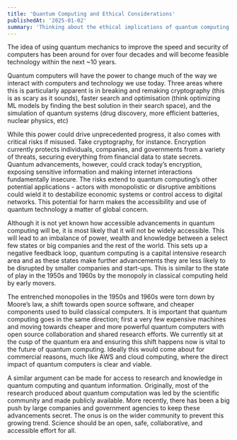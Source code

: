 ```yaml
---
title: 'Quantum Computing and Ethical Considerations'
publishedAt: '2025-01-02'
summary: 'Thinking about the ethical implications of quantum computing and how best to ensure that the technology is used for the greater good.'
---
```


The idea of using quantum mechanics to improve the speed and security of computers has been around for over four decades and will become feasible technology within the next ~10 years.

Quantum computers will have the power to change much of the way we interact with computers and technology we use today. Three areas where this is particularly apparent is in breaking and remaking cryptography (this is as scary as it sounds), faster search and optimisation (think optimizing ML models by finding the best solution in their search space), and the simulation of quantum systems (drug discovery, more efficient batteries, nuclear physics, etc)

While this power could drive unprecedented progress, it also comes with critical risks if misused. Take cryptography, for instance. Encryption currently protects individuals, companies, and governments from a variety of threats, securing everything from financial data to state secrets. Quantum advancements, however, could crack today’s encryption, exposing sensitive information and making internet interactions fundamentally insecure. The risks extend to quantum computing’s other potential applications - actors with monopolistic or disruptive ambitions could wield it to destabilize economic systems or control access to digital networks. This potential for harm makes the accessibility and use of quantum technology a matter of global concern.

Although it is not yet known how accessible advancements in quantum computing will be, it is most likely that it will not be widely accessible. This will lead to an imbalance of power, wealth and knowledge between a select few states or big companies and the rest of the world. This sets up a negative feedback loop, quantum computing is a capital intensive research area and as these states make further advancements they are less likely to be disrupted by smaller companies and start-ups. This is similar to the state of play in the 1950s and 1960s by the monopoly in classical computing held by early movers.

The entrenched monopolies in the 1950s and 1960s were torn down by Moore’s law, a shift towards open source software, and cheaper components used to build classical computers. It is important that quantum computing goes in the same direction; first a very few expensive machines and moving towards cheaper and more powerful quantum computers with open source collaboration and shared research efforts. We currently sit at the cusp of the quantum era and ensuring this shift happens now is vital to the future of quantum computing. Ideally this would come about for commercial reasons, much like AWS and cloud computing, where the direct impact of quantum computers is clear and viable.

A similar argument can be made for access to research and knowledge in quantum computing and quantum information. Originally, most of the research produced about quantum computation was led by the scientific community and made publicly available. More recently, there has been a big push by large companies and government agencies to keep these advancements secret. The onus is on the wider community to prevent this growing trend. Science should be an open, safe, collaborative, and accessible effort for all.
